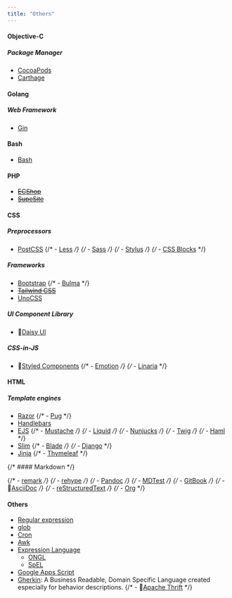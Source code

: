```yaml
---
title: "Others"
---
```



#### Objective-C

##### Package Manager

- [CocoaPods](https://www.cocoapods.org/)
- [Carthage](https://www.carthage.com/)

#### Golang

##### Web Framework

- [Gin](https://www.gin-gonic.com/)

#### Bash

- [Bash](https://www.gnu.org/software/bash/)

#### PHP

- ~~[ECShop](https://www.ecshop.com/)~~
- ~~[SupeSite](https://www.supesite.com/)~~

#### CSS

##### Preprocessors

- [PostCSS](https://postcss.org/)
  {/* - [Less](http://lesscss.org/) */}
  {/* - [Sass](https://sass-lang.com/) */}
  {/* - [Stylus](https://stylus-lang.com/) */}
  {/* - [CSS Blocks](https://css-blocks.com/) */}

##### Frameworks

- [Bootstrap](https://getbootstrap.com/)
  {/* - [Bulma](https://bulma.io/) */}
- ~~[Tailwind CSS](https://tailwindcss.com/)~~
- [UnoCSS](https://unocss.dev/) <Rating value="4" />

##### UI Component Library

- 👀[Daisy UI](https://daisyui.com/) <Rating value="4" />

##### CSS-in-JS

- 👀[Styled Components](https://styled-components.com/)
  {/* - [Emotion](https://emotion.sh/) */}
  {/* - [Linaria](https://linaria.dev/) */}

#### HTML

##### Template engines

- [Razor](https://docs.microsoft.com/en-us/aspnet/core/mvc/views/razor?view=aspnetcore-5.0)
  {/* - [Pug](https://pugjs.org/) */}
- [Handlebars](https://handlebarsjs.com/)
- [EJS](https://ejs.co/)
  {/* - [Mustache](https://mustache.github.io/) */}
  {/* - [Liquid](https://shopify.github.io/liquid/) */}
  {/* - [Nunjucks](https://mozilla.github.io/nunjucks/) */}
  {/* - [Twig](https://twig.symfony.com/) */}
  {/* - [Haml](https://haml.info/) */}
- [Slim](https://slim-template.github.io/)
  {/* - [Blade](https://laravel.com/docs/blade) */}
  {/* - [Django](https://www.djangoproject.com/) */}
- [Jinja](https://jinja.palletsprojects.com/)
  {/* - [Thymeleaf](https://www.thymeleaf.org/) */}

{/* #### Markdown */}

{/* - [remark](https://remark.js.org/) <Rating value="4" /> */}
{/* - [rehype](https://github.com/rehypejs/rehype) */}
{/* - [Pandoc](https://pandoc.org/) */}
{/* - [MDTest](https://github.com/michelf/mdtest/) */}
{/* - [GitBook](https://docs.gitbook.com/) */}
{/* - 👀[AsciiDoc](https://asciidoc.org/) */}
{/* - [reStructuredText](https://docutils.sourceforge.io/rst.html) */}
{/* - [Org](https://orgmode.org/) */}

#### Others

- [Regular expression](https://en.wikipedia.org/wiki/Regular_expression)
- [glob](<https://en.wikipedia.org/wiki/Glob_(programming)>)
- [Cron](https://en.wikipedia.org/wiki/Cron)
- [Awk](https://www.gnu.org/software/gawk/manual/gawk.html)
- [Expression Language](https://en.wikipedia.org/wiki/Jakarta_Expression_Language)
  - [ONGL](https://en.wikipedia.org/wiki/OGNL)
  - [SpEL](https://docs.spring.io/spring-framework/reference/core/expressions.html)
- [Google Apps Script](https://developers.google.com/apps-script)
- [Gherkin](https://cucumber.io/docs/gherkin/): A Business Readable, Domain Specific Language created especially for behavior descriptions.
  {/* - 👀[Apache Thrift](https://thrift.apache.org/) */}

